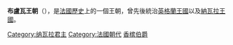 {{Multiple issues|
{{Expand language|1=en|time=2020-10-11T11:57:12+00:00}}
{{Unreferenced|time=2020-10-11T11:57:12+00:00}}
}}
{{Royal house
|surname      = 布盧瓦王朝
|coat of arms = Old Arms of Blois.svg
|image_size   = 140px
|country      = [[西班牙|西班牙]]、[[英格蘭|英格蘭]]
|titles       = 香檳伯爵<br>[[英格蘭君主列表|英格蘭國王]]<br>[[納瓦拉君主列表|納瓦拉國王/女王]]
|founded      = 906年
|founder      = [[長者特奧波德|長者特奧波德]]
|final ruler  = [[胡安娜一世_(納瓦拉)|胡安娜一世]]
|dissolution  = 1305年
}}
'''布盧瓦王朝'''（{{lang-fr|Maison de Blois}}），是[[法國歷史|法國歷史]]上的一個王朝，曾先後統治[[英格蘭王國|英格蘭王國]]以及[[納瓦拉王國|納瓦拉王國]]。

{{歐洲各國王室|不列顛}}
{{香槟伯国}}
{{Authority control}}

[[Category:纳瓦拉君主|Category:纳瓦拉君主]]
[[Category:法國朝代|Category:法國朝代]]
[[Category:香槟伯爵|]]